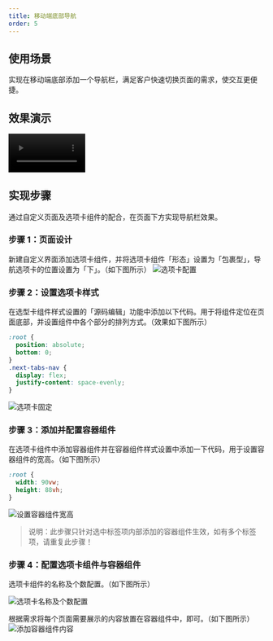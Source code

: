 ```yaml
---
title: 移动端底部导航
order: 5
---
```


## 使用场景

实现在移动端底部添加一个导航栏，满足客户快速切换页面的需求，使交互更便捷。

## 效果演示

<video width="30%" controls>
  <source
    src="https://cloud.video.taobao.com/play/u/null/p/1/e/6/t/1/d/ud/364764664626.mp4"
    type="video/mp4"
  ></source>
</video>

## 实现步骤

通过自定义页面及选项卡组件的配合，在页面下方实现导航栏效果。

### 步骤 1：页面设计

新建自定义界面添加选项卡组件，并将选项卡组件「形态」设置为「包裹型」，导航选项卡的位置设置为「下」。（如下图所示）
![选项卡配置](https://img.alicdn.com/imgextra/i3/O1CN013JtxL91tYCgK6FGfT_!!6000000005913-2-tps-1524-872.png_.webp)

### 步骤 2：设置选项卡样式

在选型卡组件样式设置的「源码编辑」功能中添加以下代码。用于将组件定位在页面底部，并设置组件中各个部分的排列方式。（效果如下图所示）

```css
:root {
  position: absolute;
  bottom: 0;
}
.next-tabs-nav {
  display: flex;
  justify-content: space-evenly;
}
```

![选项卡固定](https://img.alicdn.com/imgextra/i2/O1CN01B7dFvd1smZULum631_!!6000000005809-2-tps-1524-864.png_.webp)

### 步骤 3：添加并配置容器组件

在选项卡组件中添加容器组件并在容器组件样式设置中添加一下代码，用于设置容器组件的宽高。（如下图所示）

```css
:root {
  width: 90vw;
  height: 88vh;
}
```

![设置容器组件宽高](https://img.alicdn.com/imgextra/i2/O1CN01XdOTeU1wfwDUxYlmz_!!6000000006336-2-tps-1524-871.png_.webp)

> 说明：此步骤只针对选中标签项内部添加的容器组件生效，如有多个标签项，请重复此步骤！

### 步骤 4：配置选项卡组件与容器组件

选项卡组件的名称及个数配置。（如下图所示）

![选项卡名称及个数配置](https://img.alicdn.com/imgextra/i2/O1CN01xX7u9y1sNNhwBWphh_!!6000000005754-2-tps-1524-869.png_.webp)

根据需求将每个页面需要展示的内容放置在容器组件中，即可。（如下图所示）
![添加容器组件内容](https://img.alicdn.com/imgextra/i1/O1CN010Ay0zI1FvUBWJKcBB_!!6000000000549-2-tps-1524-874.png_.webp)
